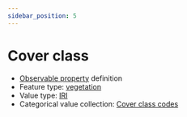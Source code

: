 ```yaml
---
sidebar_position: 5
---
```



# Cover class

- [Observable property](/viewers/dawe-vocabs?uri=https://linked.data.gov.au/def/nrm/f3e6e19b-ba79-4260-b493-8a2561033f9b) definition
- Feature type: [vegetation](http://linked.data.gov.au/def/tern-cv/2be2d5ce-ca9d-4dff-8e79-948983944f95)
- Value type: [IRI](https://w3id.org/tern/ontologies/tern/IRI)
- Categorical value collection: [Cover class codes](/viewers/dawe-vocabs?uri=https://linked.data.gov.au/def/nrm/6aaa330c-3d60-419b-a29b-a2dbc6d67928)

<Example protocolModule="plot-description" observableProperty="https://linked.data.gov.au/def/nrm/f3e6e19b-ba79-4260-b493-8a2561033f9b" />
